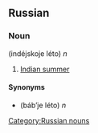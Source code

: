 ==Russian==
===Noun===
'''{{Unicode|[[индейское|инде́йское]] [[лето|ле́то]]}}''' (indéjskoje léto) ''n''

# [[Indian summer]]

====Synonyms====
*{{Unicode|[[бабье лето|ба́бье ле́то]]}} (báb’je léto) ''n''

[[Category:Russian nouns]]